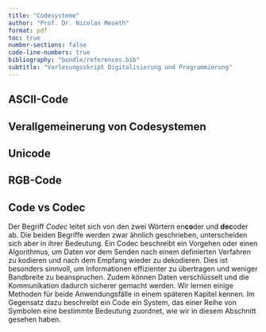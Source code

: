 ```yaml
---
title: "Codesysteme"
author: "Prof. Dr. Nicolas Meseth"
format: pdf
toc: true
number-sections: false
code-line-numbers: true
bibliography: "bundle/references.bib"
subtitle: "Vorlesungsskript Digitalisierung und Programmierung"
---
```

## ASCII-Code

## Verallgemeinerung von Codesystemen

## Unicode

## RGB-Code

## Code vs Codec

Der Begriff *Codec* leitet sich von den zwei Wörtern en**co**der und **dec**oder ab. Die beiden Begriffe werden zwar ähnlich geschrieben, unterscheiden sich aber in ihrer Bedeutung. Ein Codec beschreibt ein Vorgehen oder einen Algorithmus, um Daten vor dem Senden nach einem definierten Verfahren zu kodieren und nach dem Empfang wieder zu dekodieren. Dies ist besonders sinnvoll, um Informationen effizienter zu übertragen und weniger Bandbreite zu beanspruchen. Zudem können Daten verschlüsselt und die Kommunikation dadurch sicherer gemacht werden. Wir lernen einige Methoden für beide Anwendungsfälle in einem späteren Kapitel kennen. Im Gegensatz dazu beschreibt ein Code ein System, das einer Reihe von Symbolen eine bestimmte Bedeutung zuordnet, wie wir in diesem Abschnitt gesehen haben.

